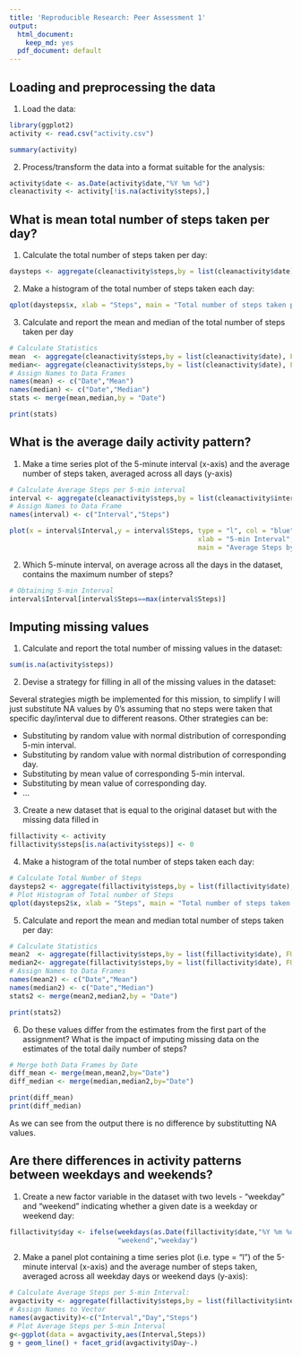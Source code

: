 ---
title: 'Reproducible Research: Peer Assessment 1'
output:
  html_document:
    keep_md: yes
  pdf_document: default
---


## Loading and preprocessing the data
1. Load the data:
```{r}
library(ggplot2)
activity <- read.csv("activity.csv")

summary(activity)
```
2. Process/transform the data into a format suitable for the analysis:
```{r}
activity$date <- as.Date(activity$date,"%Y %m %d")
cleanactivity <- activity[!is.na(activity$steps),]
```

## What is mean total number of steps taken per day?
1. Calculate the total number of steps taken per day:
```{r}
daysteps <- aggregate(cleanactivity$steps,by = list(cleanactivity$date), FUN = sum, na.rm = TRUE)
```
2. Make a histogram of the total number of steps taken each day:
```{r}
qplot(daysteps$x, xlab = "Steps", main = "Total number of steps taken per day")
```
3. Calculate and report the mean and median of the total number of steps taken per day
```{r}
# Calculate Statistics
mean  <- aggregate(cleanactivity$steps,by = list(cleanactivity$date), FUN = mean, na.rm = TRUE)
median<- aggregate(cleanactivity$steps,by = list(cleanactivity$date), FUN = median, na.rm = FALSE)
# Assign Names to Data Frames
names(mean) <- c("Date","Mean")
names(median) <- c("Date","Median")
stats <- merge(mean,median,by = "Date")

print(stats)
```

## What is the average daily activity pattern?
1. Make a time series plot of the 5-minute interval (x-axis) and the average number of steps taken, averaged across all days (y-axis)
```{r}
# Calculate Average Steps per 5-min interval
interval <- aggregate(cleanactivity$steps,by = list(cleanactivity$interval),FUN = mean)
# Assign Names to Data Frame
names(interval) <- c("Interval","Steps")
```
```{r}
plot(x = interval$Interval,y = interval$Steps, type = "l", col = "blue",
                                               xlab = "5-min Interval", ylab = "Average Steps",
                                               main = "Average Steps by 5-min Interval Accross all days")
```
2. Which 5-minute interval, on average across all the days in the dataset, contains the maximum number of steps?
```{r}
# Obtaining 5-min Interval
interval$Interval[interval$Steps==max(interval$Steps)]
```


## Imputing missing values
1. Calculate and report the total number of missing values in the dataset:
```{r}
sum(is.na(activity$steps))
```
2. Devise a strategy for filling in all of the missing values in the dataset:

Several strategies migth be implemented for this mission, to simplify I will just substitute NA values by
0's assuming that no steps were taken that specific day/interval due to different reasons. Other strategies can be:

- Substituting by random value with normal distribution of corresponding 5-min interval.
- Substituting by random value with normal distribution of corresponding day.
- Substituting by mean value of corresponding 5-min interval.
- Substituting by mean value of corresponding day.
- ...

3. Create a new dataset that is equal to the original dataset but with the missing data filled in
```{r}
fillactivity <- activity
fillactivity$steps[is.na(activity$steps)] <- 0
```
4. Make a histogram of the total number of steps taken each day:
```{r}
# Calculate Total Number of Steps
daysteps2 <- aggregate(fillactivity$steps,by = list(fillactivity$date), FUN = sum, na.rm = TRUE)
# Plot Histogram of Total number of Steps
qplot(daysteps2$x, xlab = "Steps", main = "Total number of steps taken per day")
```
5. Calculate and report the mean and median total number of steps taken per day:
```{r}
# Calculate Statistics
mean2  <- aggregate(fillactivity$steps,by = list(fillactivity$date), FUN = mean, na.rm = TRUE)
median2<- aggregate(fillactivity$steps,by = list(fillactivity$date), FUN = median, na.rm = FALSE)
# Assign Names to Data Frames
names(mean2) <- c("Date","Mean")
names(median2) <- c("Date","Median")
stats2 <- merge(mean2,median2,by = "Date")

print(stats2)
```
6. Do these values differ from the estimates from the first part of the assignment? What is the impact of imputing missing data on the estimates of the total daily number of steps?
```{r}
# Merge both Data Frames by Date
diff_mean <- merge(mean,mean2,by="Date")
diff_median <- merge(median,median2,by="Date")

print(diff_mean)
print(diff_median)
```
As we can see from the output there is no difference by substitutting NA values.

## Are there differences in activity patterns between weekdays and weekends?
1. Create a new factor variable in the dataset with two levels - "weekday" and "weekend" indicating whether a given date is a weekday or weekend day:
```{r}
fillactivity$day <- ifelse(weekdays(as.Date(fillactivity$date,"%Y %m %d"))%in%c("sabado","domingo"),
                           "weekend","weekday")
```
2. Make a panel plot containing a time series plot (i.e. type = "l") of the 5-minute interval (x-axis) and the average number of steps taken, averaged across all weekday days or weekend days (y-axis):
```{r, fig.height=4}
# Calculate Average Steps per 5-min Interval:
avgactivity <- aggregate(fillactivity$steps,by = list(fillactivity$interval,fillactivity$day),FUN = mean)
# Assign Names to Vector
names(avgactivity)<-c("Interval","Day","Steps")
# Plot Average Steps per 5-min Interval
g<-ggplot(data = avgactivity,aes(Interval,Steps))
g + geom_line() + facet_grid(avgactivity$Day~.)
```
